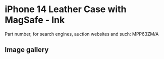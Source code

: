 
# iPhone 14 Leather Case with MagSafe - Ink

Part number, for search engines, auction websites and such: MPP63ZM/A

## Image gallery

<div style={{ width: "768px" }}>
  <GalleryComponent
    images={[
      {
        original: "/everysource/MPP63.webp",
        thumbnail: "/everypreview/MPP63.webp",
      },
      {
        original: "/everysource/MPP63_AV1.webp",
        thumbnail: "/everypreview/MPP63_AV1.webp",
      },
      {
        original: "/everysource/MPP63_AV2.webp",
        thumbnail: "/everypreview/MPP63_AV2.webp",
      },
      {
        original: "/everysource/MPP63_AV3.webp",
        thumbnail: "/everypreview/MPP63_AV3.webp",
      },
      {
        original: "/everysource/MPP63_AV4.webp",
        thumbnail: "/everypreview/MPP63_AV4.webp",
      },
      {
        original: "/everysource/MPP63_AV5.webp",
        thumbnail: "/everypreview/MPP63_AV5.webp",
      },
      {
        original: "/everysource/MPP63_AV6.webp",
        thumbnail: "/everypreview/MPP63_AV6.webp",
      },
      {
        original: "/everysource/MPP63_AV7.webp",
        thumbnail: "/everypreview/MPP63_AV7.webp",
      }
    ]}
  />
</div>